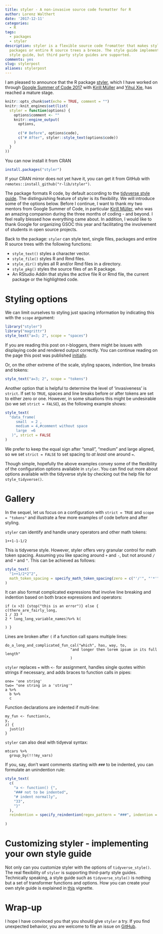 ```yaml
---
title: styler - A non-invasive source code formatter for R
author: Lorenz Walthert
date: '2017-12-11'
categories:
  - R
tags:
  - packages
  - styler
description: styler is a flexible source code fromatter that makes styling files,
  packages or entire R source trees a breeze. The style guide implemented is the tidyverse
  style guide, but third party style guides are supported.
comments: yes
slug: stylerpost
aliases: stylerpost
---
```


I am pleased to announce that the R package 
[styler](https://github.com/r-lib/styler), which I have worked on 
through [Google Summer of Code 2017](https://lorenzwalthert.github.io/gsoc2017/)
with [Kirill Müller](https://twitter.com/krlmlr) and [Yihui Xie](https://twitter.com/xieyihui),
has reached a mature stage. 
```r
knitr::opts_chunk$set(echo = TRUE, comment = "")
knitr::knit_engines$set(list(
  styler = function(options) {
    options$comment <- ""
    knitr::engine_output(
      options,
      
      c("# Before", options$code),
      c("# After", styler::style_text(options$code))
    )
  }
))

```

You can now install it from CRAN

```r
install.packages("styler")
```

If your CRAN mirror does not yet have it, you can get it from GitHub with `remotes::install_github("r-lib/styler")`.

The package formats R code, by default according to the [tidyverse style guide](http://style.tidyverse.org).
The distinguishing feature of styler is its flexibility. We will introduce some
of the options below. Before I continue, I want to thank my two mentors 
from Google Summer of Code, in particular 
[Kirill Müller](https://twitter.com/krlmlr), who was an amazing 
companion during the three months of coding - and beyond. I feel really blessed 
how everything came about. In addition, I would like to thank Google for 
organizing GSOC this year and facilitating the involvement of students in open 
source projects. 

Back to the package: `styler` can style text, single files, packages and entire
R source trees with the following functions:

* `style_text()` styles a character vector.
* `style_file()` styles R and Rmd files.
* `style_dir()` styles all R and/or Rmd files in a directory.
* `style_pkg()` styles the source files of an R package.
* An RStudio Addin that styles the active file R or Rmd file, the current 
  package or the highlighted code.

# Styling options
We can limit ourselves to styling just spacing information by indicating this 
with the `scope` argument:

```r
library("styler")
library("magrittr")
style_text("a=3; 2", scope = "spaces")
```

If you are reading this post on r-bloggers, there might be issues with 
displaying code and rendered output correctly. You can continue reading on 
the page this post was published [initially](https://lorenzwalthert.github.io).

Or, on the other extreme of the scale, styling spaces, indention, line breaks 
and tokens:

```r
style_text("a=3; 2", scope = "tokens")
```

Another option that is helpful to determine the level of 'invasiveness' is
`strict`. If set to `TRUE`, spaces and line breaks before or after tokens are
set to either zero or one. However, in some situations this might be 
undesirable (so we set `strict = FALSE`), as the following example shows:

```r
style_text(
  "data_frame(
     small  = 2 ,
     medium = 4,#comment without space
     large  =6
   )", strict = FALSE
)
```

We prefer to keep the equal sign after "small", "medium" and large aligned,
so we set `strict = FALSE` to set spacing to *at least* one around `=`.

Though simple, hopefully the above examples convey some of the flexibility of 
the configuration options available in `styler`.  You can find out more about
options available with the tidyverse style by checking out the help file for
`style_tidyverse()`. 

# Gallery 

In the sequel, let us focus on a configuration with 
`strict = TRUE` and `scope = "tokens"` and illustrate a few more examples of 
code before and after styling.

`styler` can identify and handle unary operators and other math tokens:

```styler
1++1-1-1/2
```

This is tidyverse style. However, styler offers very granular control for 
math token spacing. Assuming you like spacing around `+` and `-`, but not 
around `/` and `*` and `^`. This can be achieved as follows:
```r
style_text(
  "1++1/2*2^2", 
  math_token_spacing = specify_math_token_spacing(zero = c("'/'", "'*'", "'^'"))
)
```

It can also format complicated expressions that involve line breaking and 
indention based on both brace expressions and operators:

```styler
if (x >3) {stop("this is an error")} else {
c(there_are_fairly_long,
1 / 33 * 
2 * long_long_variable_names)%>% k(

) }
```

Lines are broken after `(` if a function call spans multiple lines:

```styler
do_a_long_and_complicated_fun_cal("which", has, way, to, 
                              "and longer then lorem ipsum in its full length"
                              )
```

`styler` replaces `=` with `<-` for assignment, handles single quotes within 
strings if necessary, and adds braces to function calls in pipes:

```styler
one= 'one string'
two= "one string in a 'string'"
a %>%
  b %>%
  c
```

Function declarations are indented if multi-line:

```styler
my_fun <- function(x, 
y, 
z) {
  just(z)
}
```

`styler` can also deal with tidyeval syntax:

```styler
mtcars %>%
  group_by(!!!my_vars)
```



If you, say, don't want comments starting with `###` to be indented, you can 
formulate an unindention rule:
```r
style_text(
  c(
    "a <- function() {",
    "### not to be indented",
    "# indent normally",
    "33",
    "}"
  ),
  reindention = specify_reindention(regex_pattern = "###", indention = 0)
  
)
```

# Customizing styler - implementing your own style guide

Not only can you customize styler with the options of `tidyverse_style()`. The 
real flexibility of `styler` is supporting third-party style
guides. Technically speaking, a style guide such as `tidyverse_style()` is 
nothing but a set of transformer functions and options. How you can create
your own style guide is explained in [this](http://styler.r-lib.org/articles/customizing_styler.html) 
vignette.

# Wrap-up

I hope I have convinced you that you should give `styler` a try. If you find 
unexpected behavior, you are welcome to file an issue on 
[GitHub](https://github.com/r-lib/styler/issues). 
